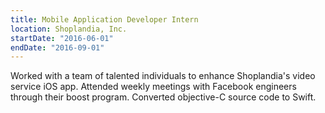 ```yaml
---
title: Mobile Application Developer Intern
location: Shoplandia, Inc.
startDate: "2016-06-01"
endDate: "2016-09-01"
---
```


Worked with a team of talented individuals to enhance
Shoplandia's video service iOS app. Attended weekly
meetings with Facebook engineers through their boost
program. Converted objective-C source code to Swift.
